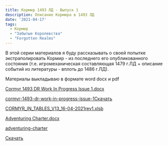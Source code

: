 ```yaml
---
title: Кормир 1493 ЛД - Выпуск 1
description: Описание Кормира в 1493 ЛД
date: '2021-04-17'
tags:
  - Кормир
  - "Забытые Королевства"
  - "Forgotten Realms"
---
```


В этой серии материалов я буду рассказывать о своей попытке экстраполировать Кормир - из последнего его опубликованного состояния (т.е. игромеханическая составляющая 1479 г.ЛД + описание событий из литературы - вплоть до 1486 г.ЛД).

Материалы выкладываю в формате word docx и pdf

[Cormyr 1493 DR Work In Progress Issue 1.docx](https://1drv.ms/w/s!Atcrhwwo1lBA0ftoj85Ay4xOibolHQ?e=r8uIBD)

[cormyr-1493-dr-work-in-progress-issue-1](https://cyborgsandmages.files.wordpress.com/2021/04/cormyr-1493-dr-work-in-progress-issue-1.pdf)[Скачать](https://cyborgsandmages.files.wordpress.com/2021/04/cormyr-1493-dr-work-in-progress-issue-1.pdf)

[CORMYR_IN_TABLES_V13_16-04-2021rev1.xlsb](https://1drv.ms/x/s!Atcrhwwo1lBA0ftmldx5-V_hWJFNQw?e=IFMwYN)

[Adventuring Charter.docx](https://1drv.ms/w/s!Atcrhwwo1lBA0bIt8F9clSG5CRGr7Q?e=AdG2FZ)

[adventuring-charter](https://cyborgsandmages.files.wordpress.com/2021/04/adventuring-charter.pdf)

[Скачать](https://cyborgsandmages.files.wordpress.com/2021/04/adventuring-charter.pdf)
